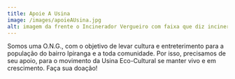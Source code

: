 ```yaml
---
title: Apoie A Usina
image: /images/apoieAUsina.jpg
alt: imagem da frente o Incinerador Vergueiro com faixa que diz incinerador nunca mais, Usina Eco Cultural
---
```

Somos uma O.N.G., com o objetivo de levar cultura e entreterimento para a população do bairro Ipiranga e a toda comunidade. Por isso, precisamos de seu apoio, para o movimento da Usina Eco-Cultural se manter vivo e em crescimento. Faça sua doação!